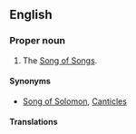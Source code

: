 {{book of the Bible|Song of Solomon}}
==English==

===Proper noun===
{{en-proper noun|head=[[canticle|Canticle]] of Canticles}}

# {{context|biblical|lang=en}} The [[Song of Songs]].

====Synonyms====
* [[Song of Solomon]], [[Canticles]]

====Translations====
{{trans-see|Song of Songs}}